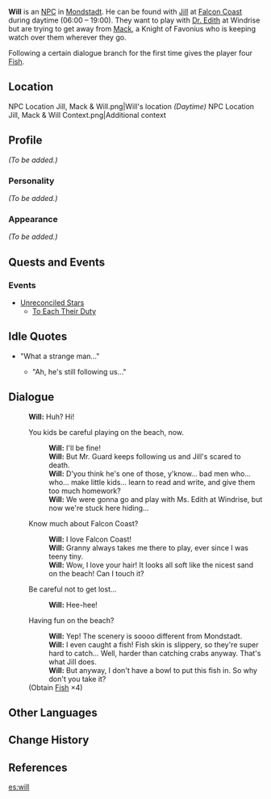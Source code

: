 {{Meta
<!-- REMOVE THIS TEMPLATE AFTER ADDING MISSING INFO -->
|missing_NPC_profile  = yes
}}
{{Character Infobox
|type             = NPC
|region           = Mondstadt
|image            = NPC Will.png
|dialoguereward   = {{Card|Fish|4}}
|voiceJP          = [http://amuleto.jp/talents/塩田-知佳.html Chika Shiota (塩田 知佳)]<ref>Amuleto: [http://amuleto.jp/talents/塩田-知佳.html JP VA's Profile]</ref>
}}
'''Will''' is an [[NPC]] in [[Mondstadt]]. He can be found with [[Jill]] at [[Falcon Coast]] during daytime (06:00 – 19:00). They want to play with [[Dr. Edith]] at Windrise but are trying to get away from [[Mack]], a Knight of Favonius who is keeping watch over them wherever they go.

Following a certain dialogue branch for the first time gives the player four [[Fish]].

==Location==
<gallery hideaddbutton="true" captionalign="center">
NPC Location Jill, Mack & Will.png|Will's location ''(Daytime)''
NPC Location Jill, Mack & Will Context.png|Additional context
</gallery>

==Profile==
<!-- detailed story/lore information goes here -->
''(To be added.)''

===Personality===
''(To be added.)''

===Appearance===
''(To be added.)''

==Quests and Events==
===Events===
* [[Unreconciled Stars]]
** [[To Each Their Duty]]

==Idle Quotes==
* "What a strange man..."
**{{A|VO Will 01.ogg}} "Ah, he's still following us..."

==Dialogue==
{{Dialogue start}}
:'''Will:''' Huh? Hi!
:{{DIcon}} You kids be careful playing on the beach, now.
::'''Will:''' I'll be fine!
::'''Will:''' But Mr. Guard keeps following us and Jill's scared to death.
::'''Will:''' D'you think he's one of those, y'know... bad men who... who... make little kids... learn to read and write, and give them too much homework?
::'''Will:''' We were gonna go and play with Ms. Edith at Windrise, but now we're stuck here hiding...
:{{DIcon}} Know much about Falcon Coast?
::'''Will:''' I love Falcon Coast!
::'''Will:''' Granny always takes me there to play, ever since I was teeny tiny.
::'''Will:''' Wow, I love your hair! It looks all soft like the nicest sand on the beach! Can I touch it?
:{{DIcon}} Be careful not to get lost...
::'''Will:''' Hee-hee!
:{{DIcon|Reward}} Having fun on the beach?
::'''Will:''' Yep! The scenery is soooo different from Mondstadt.
::'''Will:''' I even caught a fish! Fish skin is slippery, so they're super hard to catch... Well, harder than catching crabs anyway. That's what Jill does.
::'''Will:''' But anyway, I don't have a bowl to put this fish in. So why don't you take it?
:;(Obtain [[Fish]] ×4)
{{Dialogue end}}

==Other Languages==
{{Other Languages
|default_hidden = 1
|en      = Will
|zhs     = 小威
|zhs_rm  = Xiǎo Wēi
|zht     = 小威
|zht_rm  = Xiǎo Wēi
|ja      = ウィル
|ja_rm   = Wiru
|ko      = 꼬마 윌
|ko_rm   = Kkoma Wil
|es      = Will
|fr      = Will
|ru      = Вилли
|th      = Will
|vi      = Will
|de      = Will
|id      = Will
|pt      = Will
}}

==Change History==
{{Change History|1.0}}

==References==
{{Reflist}}

[[es:will]]